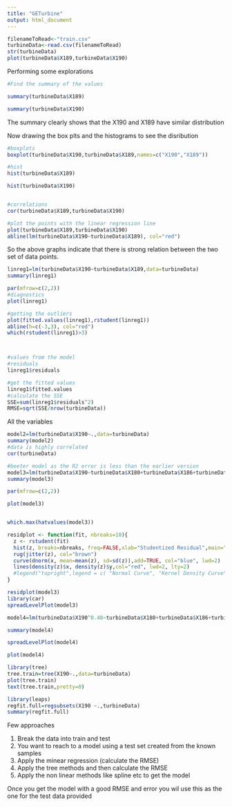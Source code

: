 ```yaml
---
title: "GETurbine"
output: html_document
---
```


```r

filenameToRead<-"train.csv"
turbineData<-read.csv(filenameToRead)
str(turbineData)
plot(turbineData$X189,turbineData$X190)

```

Performing some explorations

```r
#Find the summary of the values

summary(turbineData$X189)

summary(turbineData$X190)


```
The summary clearly shows that the X190 and X189 have similar distribution


Now drawing the box plts and the histograms to see the disribution

```r
#boxplots
boxplot(turbineData$X190,turbineData$X189,names=c("X190","X189"))

#hist
hist(turbineData$X189)

hist(turbineData$X190)


#correlations
cor(turbineData$X189,turbineData$X190)

#plot the points with the linear regression line
plot(turbineData$X189,turbineData$X190)
abline(lm(turbineData$X190~turbineData$X189), col="red")
```

So the above graphs indicate that there is strong relation between the two set of data points.


```r
linreg1=lm(turbineData$X190~turbineData$X189,data=turbineData)
summary(linreg1)

par(mfrow=c(2,2))
#diagnostics
plot(linreg1)

#getting the outliers
plot(fitted.values(linreg1),rstudent(linreg1))
abline(h=c(-3,3), col="red")
which(rstudent(linreg1)>3)



#values from the model
#residuals
linreg1$residuals

#get the fitted values
linreg1$fitted.values
#calculate the SSE
SSE=sum(linreg1$residuals^2)
RMSE=sqrt(SSE/nrow(turbineData))


```
All the variables

```r
model2=lm(turbineData$X190~.,data=turbineData)
summary(model2)
#data is highly correlated
cor(turbineData)

#beeter model as the R2 error is less than the earlier version
model3=lm(turbineData$X190~turbineData$X180+turbineData$X186+turbineData$X188+turbineData$X189+turbineData$X191+turbineData$X193+turbineData$X200)
summary(model3)

par(mfrow=c(2,2))

plot(model3)


which.max(hatvalues(model3)) 

residplot <- function(fit, nbreaks=10){
  z <- rstudent(fit)
  hist(z, breaks=nbreaks, freq=FALSE,xlab="Studentized Residual",main="Distribution of Errors")
  rug(jitter(z), col="brown")
  curve(dnorm(x, mean=mean(z), sd=sd(z)),add=TRUE, col="blue", lwd=2)
  lines(density(z)$x, density(z)$y,col="red", lwd=2, lty=2)
  #legend("topright",legend = c( "Normal Curve", "Kernel Density Curve"),lty=1:2, col=c("blue","red"), cex=.7)
}

residplot(model3)
library(car)
spreadLevelPlot(model3)

model4=lm(turbineData$X190^0.48~turbineData$X180+turbineData$X186+turbineData$X188+turbineData$X189+turbineData$X191+turbineData$X193+turbineData$X200)

summary(model4)

spreadLevelPlot(model4)

plot(model4)

library(tree)
tree.train=tree(X190~.,data=turbineData)
plot(tree.train)
text(tree.train,pretty=0)

```
```r
library(leaps)
regfit.full=regsubsets(X190 ~.,turbineData)
summary(regfit.full)
```


Few approaches

1. Break the data into train and test
2. You want to reach to a model using a test set created from the known samples
3. Apply the minear regression (calculate the RMSE)
4. Apply the tree methods and then calculate the RMSE
5. Apply the non linear methods like spline etc to get the model

Once you get the model with a good RMSE and error you wil use this as the one for the test data provided



